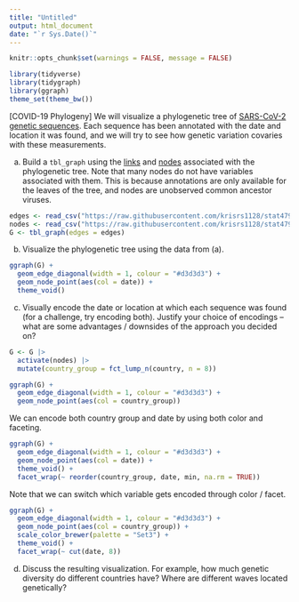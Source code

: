 ```yaml
---
title: "Untitled"
output: html_document
date: "`r Sys.Date()`"
---
```


```r
knitr::opts_chunk$set(warnings = FALSE, message = FALSE)
```

```r
library(tidyverse)
library(tidygraph)
library(ggraph)
theme_set(theme_bw())
```

[COVID-19 Phylogeny] We will visualize a phylogenetic tree of [SARS-CoV-2
genetic sequences](https://observablehq.com/@mbostock/sars-cov-2-phylogenetic-tree).
Each sequence has been annotated with the date and location it was found, and we
will try to see how genetic variation covaries with these measurements.

a. Build a `tbl_graph` using the
[links](https://raw.githubusercontent.com/krisrs1128/stat479_s22/main/_slides/week8/exercises/data/covid-edges.csv)
and
[nodes](https://raw.githubusercontent.com/krisrs1128/stat479_s22/main/_slides/week8/exercises/data/covid-nodes.csv)
associated with the phylogenetic tree. Note that many nodes do not have
variables associated with them. This is because annotations are only
available for the leaves of the
tree, and nodes are unobserved common ancestor viruses.

```r
edges <- read_csv("https://raw.githubusercontent.com/krisrs1128/stat479_s22/main/_slides/week8/exercises/data/covid-edges.csv")
nodes <- read_csv("https://raw.githubusercontent.com/krisrs1128/stat479_s22/main/_slides/week8/exercises/data/covid-nodes.csv")
G <- tbl_graph(edges = edges)
```

b. Visualize the phylogenetic tree using the data from (a).

```r
ggraph(G) +
  geom_edge_diagonal(width = 1, colour = "#d3d3d3") +
  geom_node_point(aes(col = date)) +
  theme_void()
```

c. Visually encode the date or location at which each sequence was found (for
a challenge, try encoding both). Justify your choice of encodings -- what are
some advantages / downsides of the approach you decided on?

```r
G <- G |>
  activate(nodes) |>
  mutate(country_group = fct_lump_n(country, n = 8))

ggraph(G) +
  geom_edge_diagonal(width = 1, colour = "#d3d3d3") +
  geom_node_point(aes(col = country_group))
```

We can encode both country group and date by using both color and faceting.

```r
ggraph(G) +
  geom_edge_diagonal(width = 1, colour = "#d3d3d3") +
  geom_node_point(aes(col = date)) +
  theme_void() +
  facet_wrap(~ reorder(country_group, date, min, na.rm = TRUE))
```

Note that we can switch which variable gets encoded through color / facet.

```r
ggraph(G) +
  geom_edge_diagonal(width = 1, colour = "#d3d3d3") +
  geom_node_point(aes(col = country_group)) +
  scale_color_brewer(palette = "Set3") +
  theme_void() +
  facet_wrap(~ cut(date, 8))
```

d. Discuss the resulting visualization. For example, how much genetic
diversity do different countries have? Where are different waves located
genetically?